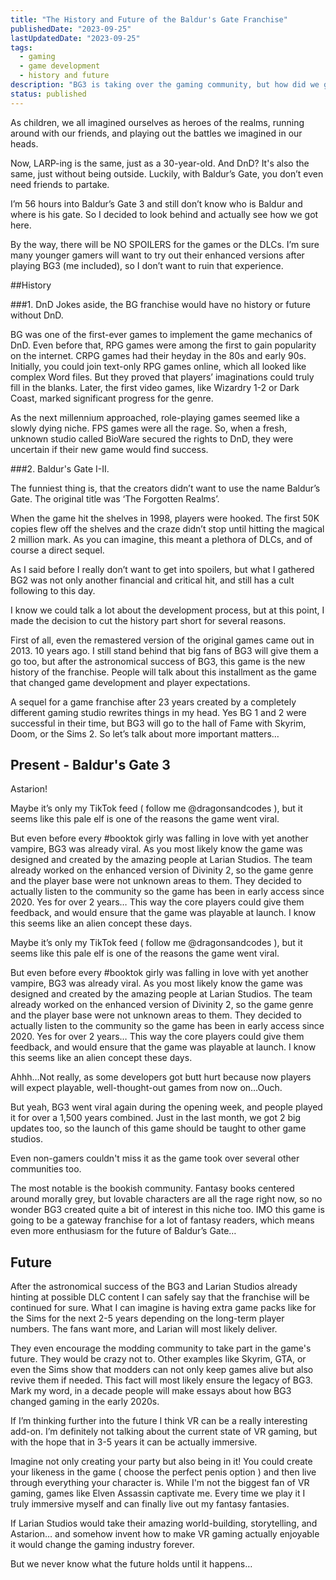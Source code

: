 ```yaml
---
title: "The History and Future of the Baldur's Gate Franchise"
publishedDate: "2023-09-25"
lastUpdatedDate: "2023-09-25"
tags:
  - gaming
  - game development
  - history and future
description: "BG3 is taking over the gaming community, but how did we got here?"
status: published
---
```


As children, we all imagined ourselves as heroes of the realms, running around with our friends, and playing out the battles we imagined in our heads.

Now, LARP-ing is the same, just as a 30-year-old. And DnD? It's also the same, just without being outside. Luckily, with Baldur’s Gate, you don’t even need friends to partake.

I’m 56 hours into Baldur’s Gate 3 and still don’t know who is Baldur and where is his gate. So I decided to look behind and actually see how we got here.

By the way, there will be NO SPOILERS for the games or the DLCs. I’m sure many younger gamers will want to try out their enhanced versions after playing BG3 (me included), so I don’t want to ruin that experience.

##History

###1. DnD
Jokes aside, the BG franchise would have no history or future without DnD.

BG was one of the first-ever games to implement the game mechanics of DnD. Even before that, RPG games were among the first to gain popularity on the internet. CRPG games had their heyday in the 80s and early 90s. Initially, you could join text-only RPG games online, which all looked like complex Word files. But they proved that players’ imaginations could truly fill in the blanks. Later, the first video games, like Wizardry 1-2 or Dark Coast, marked significant progress for the genre.

As the next millennium approached, role-playing games seemed like a slowly dying niche. FPS games were all the rage. So, when a fresh, unknown studio called BioWare secured the rights to DnD, they were uncertain if their new game would find success.

###2. Baldur's Gate I-II.

The funniest thing is, that the creators didn’t want to use the name Baldur’s Gate. The original title was ‘The Forgotten Realms’.

When the game hit the shelves in 1998, players were hooked. The first 50K copies flew off the shelves and the craze didn’t stop until hitting the magical 2 million mark. As you can imagine, this meant a plethora of DLCs, and of course a direct sequel.

As I said before I really don’t want to get into spoilers, but what I gathered BG2 was not only another financial and critical hit, and still has a cult following to this day.

I know we could talk a lot about the development process, but at this point, I made the decision to cut the history part short for several reasons.

First of all, even the remastered version of the original games came out in 2013. 10 years ago. I still stand behind that big fans of BG3 will give them a go too, but after the astronomical success of BG3, this game is the new history of the franchise. People will talk about this installment as the game that changed game development and player expectations.

A sequel for a game franchise after 23 years created by a completely different gaming studio rewrites things in my head. Yes BG 1 and 2 were successful in their time, but BG3 will go to the hall of Fame with Skyrim, Doom, or the Sims 2. So let’s talk about more important matters…

## Present - Baldur's Gate 3

Astarion!

Maybe it’s only my TikTok feed ( follow me @dragonsandcodes ), but it seems like this pale elf is one of the reasons the game went viral.

But even before every #booktok girly was falling in love with yet another vampire, BG3 was already viral. As you most likely know the game was designed and created by the amazing people at Larian Studios. The team already worked on the enhanced version of Divinity 2, so the game genre and the player base were not unknown areas to them. They decided to actually listen to the community so the game has been in early access since 2020. Yes for over 2 years… This way the core players could give them feedback, and would ensure that the game was playable at launch. I know this seems like an alien concept these days.

Maybe it’s only my TikTok feed ( follow me @dragonsandcodes ), but it seems like this pale elf is one of the reasons the game went viral.

But even before every #booktok girly was falling in love with yet another vampire, BG3 was already viral. As you most likely know the game was designed and created by the amazing people at Larian Studios. The team already worked on the enhanced version of Divinity 2, so the game genre and the player base were not unknown areas to them. They decided to actually listen to the community so the game has been in early access since 2020. Yes for over 2 years… This way the core players could give them feedback, and would ensure that the game was playable at launch. I know this seems like an alien concept these days.

Ahhh…Not really, as some developers got butt hurt because now players will expect playable, well-thought-out games from now on…Ouch.

But yeah, BG3 went viral again during the opening week, and people played it for over a 1,500 years combined. Just in the last month, we got 2 big updates too, so the launch of this game should be taught to other game studios.

Even non-gamers couldn't miss it as the game took over several other communities too.

The most notable is the bookish community. Fantasy books centered around morally grey, but lovable characters are all the rage right now, so no wonder BG3 created quite a bit of interest in this niche too. IMO this game is going to be a gateway franchise for a lot of fantasy readers, which means even more enthusiasm for the future of Baldur’s Gate…

## Future

After the astronomical success of the BG3 and Larian Studios already hinting at possible DLC content I can safely say that the franchise will be continued for sure. What I can imagine is having extra game packs like for the Sims for the next 2-5 years depending on the long-term player numbers. The fans want more, and Larian will most likely deliver.

They even encourage the modding community to take part in the game's future. They would be crazy not to. Other examples like Skyrim, GTA, or even the Sims show that modders can not only keep games alive but also revive them if needed. This fact will most likely ensure the legacy of BG3. Mark my word, in a decade people will make essays about how BG3 changed gaming in the early 2020s.

If I’m thinking further into the future I think VR can be a really interesting add-on. I’m definitely not talking about the current state of VR gaming, but with the hope that in 3-5 years it can be actually immersive.

Imagine not only creating your party but also being in it! You could create your likeness in the game ( choose the perfect penis option ) and then live through everything your character is. While I'm not the biggest fan of VR gaming, games like Elven Assassin captivate me. Every time we play it I truly immersive myself and can finally live out my fantasy fantasies.

If Larian Studios would take their amazing world-building, storytelling, and Astarion… and somehow invent how to make VR gaming actually enjoyable it would change the gaming industry forever.

But we never know what the future holds until it happens…
